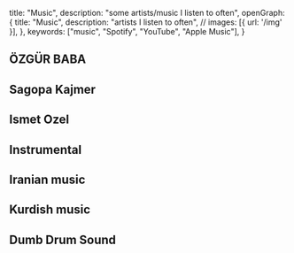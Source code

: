   title: "Music",
  description: "some artists/music I listen to often",
  openGraph: {
    title: "Music",
    description: "artists I listen to often",
    // images: [{ url: '/img' }],
  },
  keywords: ["music", "Spotify", "YouTube", "Apple Music"],
}

## ÖZGÜR BABA 
<YouTube videoId="sSKbRHkEpOw" />

## Sagopa Kajmer
<YouTube videoId="a0NwXsKn7a0" />

## Ismet Ozel
<YouTube videoId="oSZdWKCucKU" />

## Instrumental
<Spotify trackId="1Xgf5nfTAeumpKWdO0Kes6" />

## Iranian music
<YouTube videoId="_E5Hsay4OOo" />

## Kurdish music
<YouTube videoId="F_xohG2Yamo" />
<YouTube videoId="QiGliX-bphI" />

## Dumb Drum Sound
<Spotify trackId="1vg79pQU2pyO0kK6C084Eb" />
